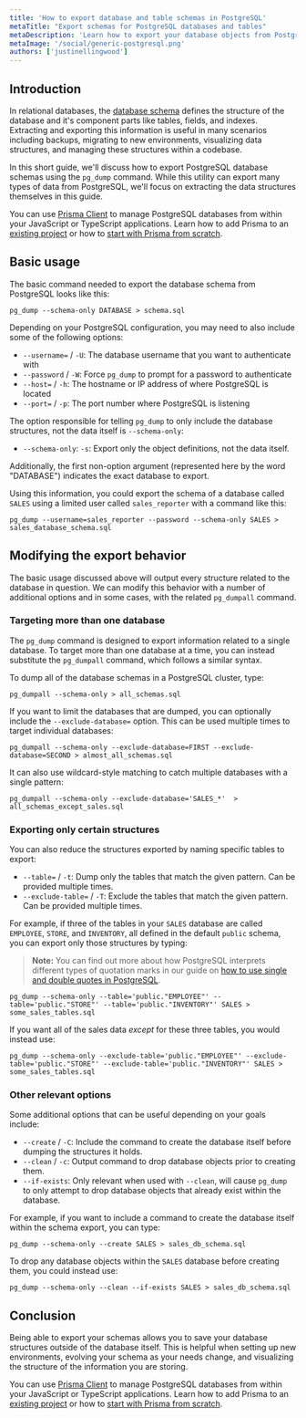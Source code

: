 ```yaml
---
title: 'How to export database and table schemas in PostgreSQL'
metaTitle: "Export schemas for PostgreSQL databases and tables"
metaDescription: 'Learn how to export your database objects from PostgreSQL for analysis, migrating, backups, and more.'
metaImage: '/social/generic-postgresql.png'
authors: ['justinellingwood']
---
```


## Introduction

In relational databases, the [database schema](/intro/database-glossary#schema) defines the structure of the database and it's component parts like tables, fields, and indexes.  Extracting and exporting this information is useful in many scenarios including backups, migrating to new environments, visualizing data structures, and managing these structures within a codebase.

In this short guide, we'll discuss how to export PostgreSQL database schemas using the `pg_dump` command.  While this utility can export many types of data from PostgreSQL, we'll focus on extracting the data structures themselves in this guide.

<PrismaOutlinks>

You can use [Prisma Client](https://www.prisma.io/docs/concepts/components/prisma-client) to manage PostgreSQL databases from within your JavaScript or TypeScript applications.  Learn how to add Prisma to an [existing project](https://www.prisma.io/docs/getting-started/setup-prisma/add-to-existing-project/relational-databases-typescript-postgres) or how to [start with Prisma from scratch](https://www.prisma.io/docs/getting-started/setup-prisma/start-from-scratch/relational-databases-typescript-postgres).

</PrismaOutlinks>

## Basic usage

The basic command needed to export the database schema from PostgreSQL looks like this:

```shell
pg_dump --schema-only DATABASE > schema.sql
```

Depending on your PostgreSQL configuration, you may need to also include some of the following options:

* `--username=` / `-U`: The database username that you want to authenticate with
* `--password` / `-W`: Force `pg_dump` to prompt for a password to authenticate
* `--host=` / `-h`: The hostname or IP address of where PostgreSQL is located
* `--port=` / `-p`: The port number where PostgreSQL is listening

The option responsible for telling `pg_dump` to only include the database structures, not the data itself is `--schema-only`:

* `--schema-only`: `-s`: Export only the object definitions, not the data itself.

Additionally, the first non-option argument (represented here by the word "DATABASE") indicates the exact database to export.

Using this information, you could export the schema of a database called `SALES` using a limited user called `sales_reporter` with a command like this:

```command
pg_dump --username=sales_reporter --password --schema-only SALES > sales_database_schema.sql
```

## Modifying the export behavior

The basic usage discussed above will output every structure related to the database in question.  We can modify this behavior with a number of additional options and in some cases, with the related `pg_dumpall` command.

### Targeting more than one database

The `pg_dump` command is designed to export information related to a single database.  To target more than one database at a time, you can instead substitute the `pg_dumpall` command, which follows a similar syntax.

To dump all of the database schemas in a PostgreSQL cluster, type:

```command
pg_dumpall --schema-only > all_schemas.sql
```

If you want to limit the databases that are dumped, you can optionally include the `--exclude-database=` option.  This can be used multiple times to target individual databases:

```command
pg_dumpall --schema-only --exclude-database=FIRST --exclude-database=SECOND > almost_all_schemas.sql
```

It can also use wildcard-style matching to catch multiple databases with a single pattern:

```command
pg_dumpall --schema-only --exclude-database='SALES_*'  > all_schemas_except_sales.sql
```

### Exporting only certain structures

You can also reduce the structures exported by naming specific tables to export:

* `--table=` / `-t`: Dump only the tables that match the given pattern.  Can be provided multiple times.
* `--exclude-table=` / `-T`: Exclude the tables that match the given pattern.  Can be provided multiple times.

For example, if three of the tables in your `SALES` database are called `EMPLOYEE`, `STORE`, and `INVENTORY`, all defined in the default `public` schema, you can export only those structures by typing:

> **Note:** You can find out more about how PostgreSQL interprets different types of quotation marks in our guide on [how to use single and double quotes in PostgreSQL](https://www.prisma.io/dataguide/postgresql/short-guides/quoting-rules).

```command
pg_dump --schema-only --table='public."EMPLOYEE"' --table='public."STORE"' --table='public."INVENTORY"' SALES > some_sales_tables.sql
```

If you want all of the sales data *except* for these three tables, you would instead use:

```command
pg_dump --schema-only --exclude-table='public."EMPLOYEE"' --exclude-table='public."STORE"' --exclude-table='public."INVENTORY"' SALES > some_sales_tables.sql
```

### Other relevant options

Some additional options that can be useful depending on your goals include:

* `--create` / `-C`: Include the command to create the database itself before dumping the structures it holds.
* `--clean` / `-c`: Output command to drop database objects prior to creating them.
* `--if-exists`: Only relevant when used with `--clean`, will cause `pg_dump` to only attempt to drop database objects that already exist within the database.

For example, if you want to include a command to create the database itself within the schema export, you can type:

```command
pg_dump --schema-only --create SALES > sales_db_schema.sql
```

To drop any database objects within the `SALES` database before creating them, you could instead use:

```command
pg_dump --schema-only --clean --if-exists SALES > sales_db_schema.sql
```

## Conclusion

Being able to export your schemas allows you to save your database structures outside of the database itself.  This is helpful when setting up new environments, evolving your schema as your needs change, and visualizing the structure of the information you are storing.

<PrismaOutlinks>

You can use [Prisma Client](https://www.prisma.io/docs/concepts/components/prisma-client) to manage PostgreSQL databases from within your JavaScript or TypeScript applications.  Learn how to add Prisma to an [existing project](https://www.prisma.io/docs/getting-started/setup-prisma/add-to-existing-project/relational-databases-typescript-postgres) or how to [start with Prisma from scratch](https://www.prisma.io/docs/getting-started/setup-prisma/start-from-scratch/relational-databases-typescript-postgres).

</PrismaOutlinks>
